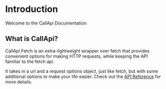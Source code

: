 # Introduction

Welcome to the CallApi Documentation

## What is CallApi?

CallApi Fetch is an extra-lightweight wrapper over fetch that provides convenient options for making HTTP requests, while keeping the API familiar to the fetch api.

It takes in a url and a request options object, just like fetch, but with some additional options to make your life easier. Check out the [API Reference](/api) for more details.
